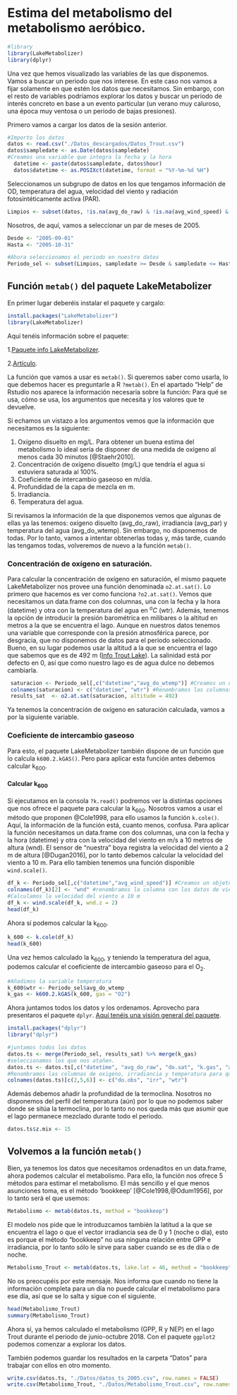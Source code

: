 # Estima del metabolismo del metabolismo aeróbico.
```r
#library
library(LakeMetabolizer)
library(dplyr)
```

Una vez que hemos visualizado las variables de las que disponemos. Vamos a buscar un periodo que nos interese. En este caso nos vamos a fijar solamente en que estén los datos que necesitamos. Sin embargo, con el resto de variables podríamos explorar los datos y buscar un periodo de interés concreto en base a un evento particular (un verano muy caluroso, una época muy ventosa o un periodo de bajas presiones).

Primero vamos a cargar los datos de la sesión anterior.


```r

#Importo los datos
datos <- read.csv("./Datos_descargados/Datos_Trout.csv")
datos$sampledate <- as.Date(datos$sampledate)
#Creamos una variable que integra la fecha y la hora
  datetime <- paste(datos$sampledate, datos$hour)
  datos$datetime <- as.POSIXct(datetime, format = "%Y-%m-%d %H")
```

Seleccionamos un subgrupo de datos en los que tengamos información de OD, temperatura del agua, velocidad del viento y radiación fotosintéticamente activa (PAR).

```r
Limpios <- subset(datos, !is.na(avg_do_raw) & !is.na(avg_wind_speed) & !is.na(avg_do_wtemp) & !is.na(avg_par))
```

Nosotros, de aquí, vamos a seleccionar un par de meses de 2005.

```r
Desde <- "2005-09-01"
Hasta <- "2005-10-31"

#Ahora seleccionamos el periodo en nuestro datos
Periodo_sel <- subset(Limpios, sampledate >= Desde & sampledate <= Hasta)
```


## Función `metab()` del paquete LakeMetabolizer

En primer lugar deberéis instalar el paquete y cargalo:

```r
install.packages("LakeMetabolizer")
library(LakeMetabolizer)
```

Aquí tenéis información sobre el paquete:

  1.[Paquete info LakeMetabolizer](https://cran.r-project.org/web/packages/LakeMetabolizer/LakeMetabolizer.pdf).
  
  2.[Artículo](https://www.tandfonline.com/doi/pdf/10.1080/IW-6.4.883?needAccess=true).
  
La función que vamos a usar es `metab()`. Si queremos saber como usarla, lo que debemos hacer es preguntarle a R `?metab()`. En el apartado "Help" de Rstudio nos aparece la información necesaria sobre la función: Para qué se usa, cómo se usa, los argumentos que necesita y los valores que te devuelve.

Si echamos un vistazo a los argumentos vemos que la información que necesitamos es la siguiente:

  1. Oxígeno disuelto en mg\/L. Para obtener un buena estima del metabolismo lo ideal sería de disponer de una medida de oxígeno al menos cada 30 minutos [@Staehr2010].
  2. Concentración de oxígeno disuelto (mg\/L) que tendría el agua si estuviera saturada al 100%.
  3. Coeficiente de intercambio gaseoso en m/día.
  4. Profundidad de la capa de mezcla en m.
  5. Irradiancia.
  6. Temperatura del agua.
  
Si revisamos la información de la que disponemos vemos que algunas de ellas ya las tenemos: oxígeno disuelto (avg_do_raw), irradiancia (avg_par) y temperatura del agua (avg_do_wtemp). Sin embargo, no disponemos de todas. Por lo tanto, vamos a intentar obtenerlas todas y, más tarde, cuando las tengamos todas, volveremos de nuevo a la función `metab()`.

### Concentración de oxígeno en saturación.

Para calcular la concentración de oxígeno en saturación, el mismo paquete LakeMetabolizer nos provee una función denominada `o2.at.sat()`. Lo primero que hacemos es ver como funciona `?o2.at.sat()`. Vemos que necesitamos un data.frame con dos columnas, una con la fecha y la hora (datetime) y otra con la temperatura del agua en $^oC$ (wtr). Además, tenemos la opción de introducir la presión barométrica en milibares o la altitud en metros a la que se encuentra el lago. Aunque en nuestros datos tenemos una variable que corresponde con la presión atmosférica parece, por desgracia, que no disponemos de datos para el periodo seleccionado. Bueno, en su lugar podemos usar la altitud a la que se encuentra el lago que sabemos que es de 492 m ([Info Trout Lake](https://lter.limnology.wisc.edu/researchsite/trout-lake)). La salinidad está por defecto en 0, así que como nuestro lago es de agua dulce no debemos cambiarla.

```r
 saturacion <- Periodo_sel[,c("datetime","avg_do_wtemp")] #Creamos un data.frame con las dos variables que necesitamos
 colnames(saturacion) <- c("datetime", "wtr") #Renombramos las columnas para que la función las reconozca automaticamente.
 results_sat  <- o2.at.sat(saturacion, altitude = 492)
```

Ya tenemos la concentración de oxígeno en saturación calculada, vamos a por la siguiente variable.

### Coeficiente de intercambio gaseoso

Para esto, el paquete LakeMetabolizer también dispone de un función que lo calcula `k600.2.kGAS()`. Pero para aplicar esta función antes debemos calcular k~600~.

#### Calcular k~600~

  Si ejecutamos en la consola `?k.read()` podremos ver la distintas opciones que nos ofrece el paquete para calcular la k~600~. Nosotros vamos a usar el método que proponen @Cole1998, para ello usamos la función `k.cole()`. Aquí, la información de la función está, cuanto menos, confusa. Para aplicar la función necesitamos un data.frame con dos columnas, una con la fecha y la hora (datetime) y otra con la velocidad del viento en m/s a 10 metros de altura (wnd). El sensor de "nuestra" boya registra la velocidad del viento a 2 m de altura [@Dugan2016], por lo tanto debemos calcular la velocidad del viento a 10 m. Para ello tambien tenemos una función disponible `wind.scale()`.
  
```r
df_k <- Periodo_sel[,c("datetime","avg_wind_speed")] #Creamos un objeto solo con las variables que nos interesan.
colnames(df_k)[2] <- "wnd" #renombramos la columna con los datos de viento
#Calculamos la velocidad del viento a 10 m
df_k <- wind.scale(df_k, wnd.z = 2)
head(df_k)
```

Ahora sí podemos calcular la k~600~.

```r
k_600 <- k.cole(df_k)
head(k_600)
```

Una vez hemos calculado la k~600~, y teniendo la temperatura del agua, podemos calcular el coeficiente de intercambio gaseoso para el O~2~.

```r
#Añadimos la variable temperatura
k_600$wtr <- Periodo_sel$avg_do_wtemp
k_gas <- k600.2.kGAS(k_600, gas = "O2")
```

Ahora juntamos todos los datos y los ordenamos. Aprovecho para presentaros el paquete `dplyr`. [Aquí tenéis una visión general del paquete](https://4.files.edl.io/b9e2/07/12/19/142839-a23788fb-1d3a-4665-9dc4-33bfd442c296.pdf).

```r
install.packages("dplyr")
library("dplyr")
```

```r
#juntamos todos los datos
datos.ts <- merge(Periodo_sel, results_sat) %>% merge(k_gas)
#seleccionamos los que nos atañen.
datos.ts <- datos.ts[,c("datetime", "avg_do_raw", "do.sat", "k.gas", "avg_par","avg_do_wtemp")]
#Renombramos las columnas de oxigeno, irradiancia y temperatura para que las interprete la función metab()
colnames(datos.ts)[c(2,5,6)] <- c("do.obs", "irr", "wtr")
```

Además debemos añadir la profundidad de la termoclina. Nosotros no disponemos del perfil del temperatura (aún) por lo que no podemos saber donde se sitúa la termoclina, por lo tanto no nos queda más que asumir que el lago permanece mezclado durante todo el periodo.

```r
datos.ts$z.mix <- 15
```

## Volvemos a la función `metab()`

Bien, ya tenemos los datos que necesitamos ordenaditos en un data.frame, ahora podemos calcular el metabolismo. Para ello, la función nos ofrece 5 métodos para estimar el metabolismo. El más sencillo y el que menos asunciones toma, es el método 'bookkeep' [@Cole1998,@Odum1956], por lo tanto será el que usemos:

```r
Metabolismo <- metab(datos.ts, method = "bookkeep")
```
El modelo nos pide que le introduzcamos también la latitud a la que se encuentra el lago o que el vector irradiancia sea de 0 y 1 (noche o día), esto es porque el método "bookkeep" no usa ninguna relación entre GPP e irradiancia, por lo tanto sólo le sirve para saber cuando se es de día o de noche.

```r
Metabolismo_Trout <- metab(datos.ts, lake.lat = 46, method = "bookkeep")
```
No os preocupéis por este mensaje. Nos informa que cuando no tiene la información completa para un día no puede calcular el metabolismo para ese día, así que se lo salta y sigue con el siguiente.

```r
head(Metabolismo_Trout)
summary(Metabolismo_Trout)
```

Ahora sí, ya hemos calculado el metabolismo (GPP, R y NEP) en el lago Trout durante el periodo de junio-octubre 2018. Con el paquete `ggplot2` podemos comenzar a explorar los datos.

También podemos guardar los resultados en la carpeta "Datos" para trabajar con ellos en otro momento.

```r
write.csv(datos.ts, "./Datos/datos_ts_2005.csv", row.names = FALSE)
write.csv(Metabolismo_Trout, "./Datos/Metabolismo_Trout.csv", row.names = FALSE)
```
